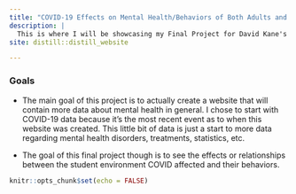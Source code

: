 ```yaml
---
title: "COVID-19 Effects on Mental Health/Behaviors of Both Adults and Students"
description: |
  This is where I will be showcasing my Final Project for David Kane's Free Data Science Bootcamp. For my final project, I wanted to do something that was relatable to me and was something that I experienced throughout the Pandemic because this world event is something that I'll probably only experience once in my lifetime. 
site: distill::distill_website

---
```

### Goals

* The main goal of this project is to actually create a website that will contain more data about mental health in general. I chose to start with COVID-19 data because it's the most recent event as to when this website was created. This little bit of data is just a start to more data regarding mental health disorders, treatments, statistics, etc. 

* The goal of this final project though is to see the effects or relationships between the student environment COVID affected and their behaviors.
```r
knitr::opts_chunk$set(echo = FALSE)

```

